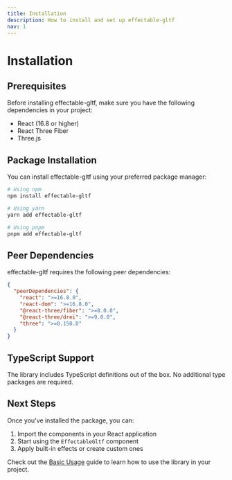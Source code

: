 ```yaml
---
title: Installation
description: How to install and set up effectable-gltf
nav: 1
---
```


# Installation

## Prerequisites

Before installing effectable-gltf, make sure you have the following dependencies in your project:

- React (16.8 or higher)
- React Three Fiber
- Three.js

## Package Installation

You can install effectable-gltf using your preferred package manager:

```bash
# Using npm
npm install effectable-gltf

# Using yarn
yarn add effectable-gltf

# Using pnpm
pnpm add effectable-gltf
```

## Peer Dependencies

effectable-gltf requires the following peer dependencies:

```json
{
  "peerDependencies": {
    "react": ">=16.8.0",
    "react-dom": ">=16.8.0",
    "@react-three/fiber": ">=8.0.0",
    "@react-three/drei": ">=9.0.0",
    "three": ">=0.150.0"
  }
}
```

## TypeScript Support

The library includes TypeScript definitions out of the box. No additional type packages are required.

## Next Steps

Once you've installed the package, you can:

1. Import the components in your React application
2. Start using the `EffectableGltf` component
3. Apply built-in effects or create custom ones

Check out the [Basic Usage](./basic-usage) guide to learn how to use the library in your project.
